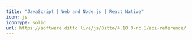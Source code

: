 ---
title: "JavaScript | Web and Node.js | React Native"
icon: js
iconType: solid
url: https://software.ditto.live/js/Ditto/4.10.0-rc.1/api-reference/
---
